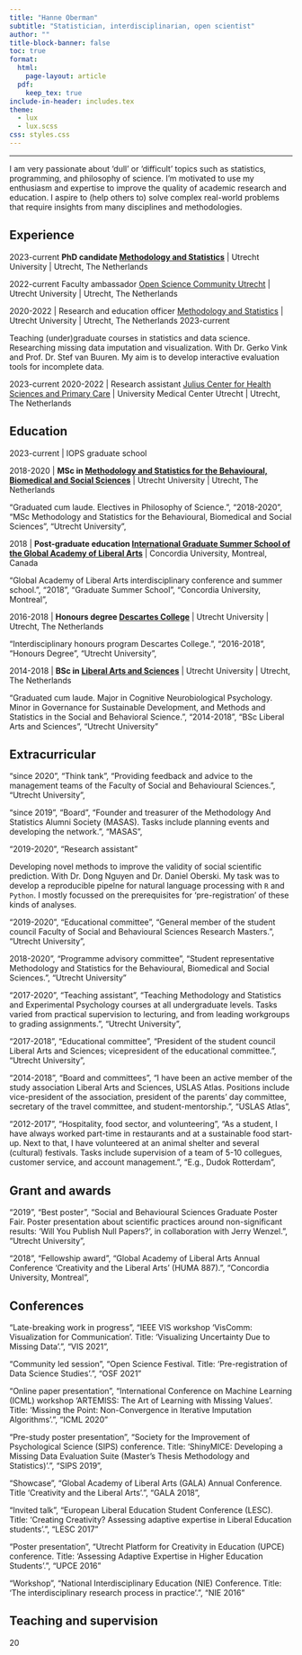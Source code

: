 ```yaml
---
title: "Hanne Oberman"
subtitle: "Statistician, interdisciplinarian, open scientist"
author: ""
title-block-banner: false
toc: true
format: 
  html: 
    page-layout: article
  pdf:
    keep_tex: true
include-in-header: includes.tex
theme: 
  - lux
  - lux.scss
css: styles.css
---
```


<link rel="stylesheet" href="https://cdnjs.cloudflare.com/ajax/libs/font-awesome/6.0.0/css/all.min.css">
<link rel="stylesheet" href="https://cdn.jsdelivr.net/gh/jpswalsh/academicons@1/css/academicons.min.css">

<a href="mailto:h.i.oberman@uu.nl" class="fa fa-envelope"></a>
<a href="http://hanneoberman.github.io/" class="fa fa-home"></a>
<a href="https://orcid.org/0000-0003-3276-2141" class="ai ai-orcid"></a>
<a href="http://github.com/hanneoberman/" class="fa-brands fa-github"></a>
<a href="https://www.linkedin.com/in/hanneoberman/" class="fa-brands fa-linkedin"></a>
<a href="https://mastodon.social/@oberman" class="fa-brands fa-mastodon"></a>
<a href="https://twitter.com/hioberman" class="fa-brands fa-twitter"></a>

---

I am very passionate about 'dull' or 'difficult' topics such as statistics, programming, and philosophy of science. I'm motivated to use my enthusiasm and expertise to improve the quality of academic research and education. I aspire to (help others to) solve complex real-world problems that require insights from many disciplines and methodologies.

## Experience

[2023-current]{.aside}
**PhD candidate [Methodology and Statistics](https://www.uu.nl/en/organisation/methodology-and-statistics)** \| Utrecht University \| Utrecht, The Netherlands

[2022-current]{.aside}
Faculty ambassador [Open Science Community Utrecht](https://openscience-utrecht.com/) \| Utrecht University \| Utrecht, The Netherlands 

2020-2022 \| Research and education officer [Methodology and Statistics](https://www.uu.nl/en/organisation/methodology-and-statistics) \| Utrecht University \| Utrecht, The Netherlands 
[2023-current]{.aside}

Teaching (under)graduate courses in statistics and data science. Researching missing data imputation and visualization. With Dr. Gerko Vink and Prof. Dr. Stef van Buuren. My aim is to develop interactive evaluation tools for incomplete data.

[2023-current]{.aside}
2020-2022 \| Research assistant [Julius Center for Health Sciences and Primary Care](https://juliuscentrum.umcutrecht.nl/en/) \| University Medical Center Utrecht \| Utrecht, The Netherlands


## Education

2023-current \| IOPS graduate school

2018-2020 \| **MSc in [Methodology and Statistics for the Behavioural, Biomedical and Social Sciences](https://www.uu.nl/en/masters/methodology-and-statistics-behavioural-biomedical-and-social-sciences)** \| Utrecht University \| Utrecht, The Netherlands

  "Graduated cum laude. Electives in Philosophy of Science.", "2018-2020", "MSc Methodology and Statistics for the Behavioural, Biomedical and Social Sciences", "Utrecht University",


2018 \| **Post-graduate education [International Graduate Summer School of the Global Academy of Liberal Arts](https://www.concordia.ca/summer/artsci/Previous-Summer-Schools/2018/GALA2018.html)** \| Concordia University, Montreal, Canada

  "Global Academy of Liberal Arts interdisciplinary conference and summer school.", "2018", "Graduate Summer School", "Concordia University, Montreal",


2016-2018 \| **Honours degree [Descartes College](https://students.uu.nl/en/academics/honours/programmes/descartes-college)** \| Utrecht University \| Utrecht, The Netherlands

  "Interdisciplinary honours program Descartes College.", "2016-2018", "Honours Degree", "Utrecht University",


2014-2018 \| **BSc in [Liberal Arts and Sciences](https://www.uu.nl/bachelors/liberal-arts-and-sciences)** \| Utrecht University \| Utrecht, The Netherlands

  "Graduated cum laude. Major in Cognitive Neurobiological Psychology. Minor in Governance for Sustainable Development, and Methods and Statistics in
the Social and Behavioral Science.", "2014-2018", "BSc Liberal Arts and Sciences", "Utrecht University"

## Extracurricular

  "since 2020", "Think tank", "Providing feedback and advice to the management teams of the Faculty of Social and Behavioural Sciences.", "Utrecht University",

  "since 2019", "Board", "Founder and treasurer of the Methodology And Statistics Alumni Society (MASAS). Tasks include planning events and developing the network.", "MASAS",


"2019-2020", "Research assistant"

Developing novel methods to improve the validity of social scientific prediction. With Dr. Dong Nguyen and Dr. Daniel Oberski. My task was to develop a reproducible pipelne for natural language processing with `R` and `Python`. I mostly focussed on the prerequisites for 'pre-registration' of these kinds of analyses.

  "2019-2020", "Educational committee", "General member of the student council Faculty of Social and Behavioural Sciences  Research Masters.", "Utrecht University",

2018-2020", "Programme advisory committee", "Student representative Methodology and Statistics for the Behavioural, Biomedical and Social Sciences.", "Utrecht University"


  "2017-2020", "Teaching assistant", "Teaching Methodology and Statistics and Experimental Psychology courses at all undergraduate levels. Tasks varied from practical supervision to lecturing, and from leading workgroups to grading assignments.", "Utrecht University",

  "2017-2018", "Educational committee", "President of the student council Liberal Arts and Sciences; vicepresident of the educational committee.", "Utrecht University",

  "2014-2018", "Board and committees", "I have been an active member of the study association Liberal Arts and Sciences, USLAS Atlas. Positions include vice-president of the association, president of the parents' day committee, secretary of the travel committee, and student-mentorship.", "USLAS Atlas",

"2012-2017", "Hospitality, food sector, and volunteering", "As a student, I have always worked part-time in restaurants and at a sustainable food start-up. Next to that, I have volunteered at an animal shelter and several (cultural) festivals. Tasks include supervision of a team of 5-10 collegues, customer service, and account management.", "E.g., Dudok Rotterdam",
  

## Grant and awards

  "2019", "Best poster", "Social and Behavioural Sciences Graduate Poster Fair. Poster presentation about scientific practices around non-significant results: 'Will You Publish Null Papers?', in collaboration with Jerry Wenzel.", "Utrecht University",

  "2018", "Fellowship award", "Global Academy of Liberal Arts Annual Conference 'Creativity and the Liberal Arts' (HUMA 887).", "Concordia University, Montreal",


## Conferences

"Late-breaking work in progress",
  "IEEE VIS workshop 'VisComm: Visualization for Communication'. Title: 'Visualizing Uncertainty Due to Missing Data'.",
  "VIS 2021",
  
"Community led session",
  "Open Science Festival. Title: 'Pre-registration of Data Science Studies'.",
  "OSF 2021"
  
"Online paper presentation",
  "International Conference on Machine Learning (ICML) workshop 'ARTEMISS: The Art of Learning with Missing Values'. Title: 'Missing the Point: Non-Convergence in Iterative Imputation Algorithms'.",
  "ICML 2020"
  
"Pre-study poster presentation",
  "Society for the Improvement of Psychological Science (SIPS) conference. Title: 'ShinyMICE: Developing a Missing Data Evaluation Suite (Master's Thesis Methodology and Statistics)'.",
  "SIPS 2019",
  
"Showcase",
  "Global Academy of Liberal Arts (GALA) Annual Conference. Title 'Creativity and the Liberal Arts'.", "GALA 2018",

"Invited talk",
  "European Liberal Education Student Conference (LESC). Title: 'Creating Creativity? Assessing adaptive expertise in Liberal Education students'.",
  "LESC 2017"  
  
"Poster presentation",
  "Utrecht Platform for Creativity in Education (UPCE) conference. Title: 'Assessing Adaptive Expertise in Higher Education Students'.",
  "UPCE 2016"
  
  
"Workshop",
  "National Interdisciplinary Education (NIE) Conference. Title: 'The interdisciplinary research process in practice'.",
  "NIE 2016"

## Teaching and supervision

20
<!-- date: last-modified -->
<!-- date-format: "DD-MM-YYYY" -->
<!-- last-modified: -->
<!-- title-block-banner-color: white; -->

